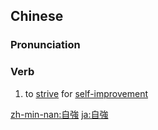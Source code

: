 {{also|自强}}
==Chinese==
{{zh-forms|s=自强}}

===Pronunciation===
{{zh-pron
|m=zìqiáng
|c=zi6 koeng4
|mn=chū-kiông
|cat=v
}}

===Verb===
{{zh-verb}}

# to [[strive]] for [[self-improvement]]

[[zh-min-nan:自強]]
[[ja:自強]]